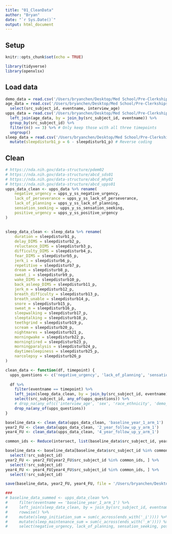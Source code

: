 ```yaml
---
title: "01_CleanData"
author: "Bryan"
date: "`r Sys.Date()`"
output: html_document
---
```


## Setup
```r
knitr::opts_chunk$set(echo = TRUE)

library(tidyverse)
library(openxlsx)
```

## Load data
```r
demo_data = read.csv('/Users/bryanchen/Desktop/Med School/Pre-Clerkships/Research/ABCD/abcd-data-release-5.1/core/abcd-general/abcd_p_demo.csv')
age_data = read.csv('/Users/bryanchen/Desktop/Med School/Pre-Clerkships/Research/ABCD/abcd-data-release-5.1/core/abcd-general/abcd_y_lt.csv') %>% 
  select(src_subject_id, eventname, interview_age)
upps_data = read.csv('/Users/bryanchen/Desktop/Med School/Pre-Clerkships/Research/ABCD/abcd-data-release-5.1/core/mental-health/mh_y_upps.csv') %>%
  left_join(age_data, by = join_by(src_subject_id, eventname)) %>%
  group_by(src_subject_id) %>%
  filter(n() == 3) %>% # Only keep those with all three timepoints
  ungroup()
sleep_data = read.csv('/Users/bryanchen/Desktop/Med School/Pre-Clerkships/Research/ABCD/abcd-data-release-5.1/core/physical-health/ph_p_sds.csv') %>%
  mutate(sleepdisturb1_p = 6 - sleepdisturb1_p) # Reverse coding
```

## Clean
```r
# https://nda.nih.gov/data-structure/pdem02
# https://nda.nih.gov/data-structure/abcd_sds01
# https://nda.nih.gov/data-structure/abcd_mhy02
# https://nda.nih.gov/data-structure/abcd_upps01
upps_data_clean <- upps_data %>% rename(
    negative_urgency = upps_y_ss_negative_urgency,
    lack_of_perseverance = upps_y_ss_lack_of_perseverance,
    lack_of_planning = upps_y_ss_lack_of_planning,
    sensation_seeking = upps_y_ss_sensation_seeking,
    positive_urgency = upps_y_ss_positive_urgency
)
  
  
sleep_data_clean <- sleep_data %>% rename(
    duration = sleepdisturb1_p,
    delay_DIMS = sleepdisturb2_p,
    reluctance_DIMS = sleepdisturb3_p,
    difficulty_DIMS = sleepdisturb4_p,
    fear_DIMS = sleepdisturb5_p,
    jerk_i = sleepdisturb6_p,
    repetitive = sleepdisturb7_p,
    dream = sleepdisturb8_p,
    sweat_i = sleepdisturb9_p,
    wake_DIMS = sleepdisturb10_p,
    back_asleep_DIMS = sleepdisturb11_p,
    jerk_m = sleepdisturb12_p,
    breath_difficulty = sleepdisturb13_p,
    breath_unable = sleepdisturb14_p,
    snore = sleepdisturb15_p,
    sweat_m = sleepdisturb16_p,
    sleepwalking = sleepdisturb17_p,
    sleeptalking = sleepdisturb18_p,
    teethgrind = sleepdisturb19_p,
    scream = sleepdisturb20_p,
    nightmares = sleepdisturb21_p,
    morningwake = sleepdisturb22_p,
    morningtired = sleepdisturb23_p,
    morningparalysis = sleepdisturb24_p,
    daytimesleepiness = sleepdisturb25_p,
    narcolepsy = sleepdisturb26_p
)

clean_data <- function(df, timepoint) {
  upps_questions <- c('negative_urgency', 'lack_of_planning', 'sensation_seeking', 'positive_urgency', 'lack_of_perseverance', 'duration', 'delay_DIMS', 'reluctance_DIMS', 'difficulty_DIMS', 'fear_DIMS', 'jerk_i', 'repetitive', 'dream', 'sweat_i', 'wake_DIMS', 'back_asleep_DIMS', 'jerk_m', 'breath_difficulty', 'breath_unable', 'snore', 'sweat_m', 'sleepwalking', 'sleeptalking', 'teethgrind', 'scream', 'nightmares', 'morningwake', 'morningtired', 'morningparalysis', 'daytimesleepiness', 'narcolepsy')
  
  df %>%
    filter(eventname == timepoint) %>%
    left_join(sleep_data_clean, by = join_by(src_subject_id, eventname)) %>% #inclusion of eventname filters baseline data for both
    select(src_subject_id, any_of(upps_questions)) %>%
    # drop_na(any_of(c('interview_age', 'sex', 'race_ethnicity', 'demo_prnt_marital_v2', 'demo_prnt_ed_v2', 'demo_prnt_empl_v2', 'demo_prnt_income_v2'))) %>%
    drop_na(any_of(upps_questions))
}

baseline_data <- clean_data(upps_data_clean, 'baseline_year_1_arm_1')
year2_FU <- clean_data(upps_data_clean, '2_year_follow_up_y_arm_1')
year4_FU <- clean_data(upps_data_clean, '4_year_follow_up_y_arm_1')

common_ids <- Reduce(intersect, list(baseline_data$src_subject_id, year2_FU$src_subject_id, year4_FU$src_subject_id))

baseline_data <- baseline_data[baseline_data$src_subject_id %in% common_ids, ] %>%
  select(!src_subject_id)
year2_FU <- year2_FU[year2_FU$src_subject_id %in% common_ids, ] %>%
  select(!src_subject_id)
year4_FU <- year4_FU[year4_FU$src_subject_id %in% common_ids, ] %>%
  select(!src_subject_id)

save(baseline_data, year2_FU, year4_FU, file = '/Users/bryanchen/Desktop/Med School/Pre-Clerkships/Research/ABCD/processedData.RData')

###
# baseline_data_summed <- upps_data_clean %>%
#     filter(eventname == 'baseline_year_1_arm_1') %>%
#     left_join(sleep_data_clean, by = join_by(src_subject_id, eventname)) %>% #inclusion of eventname filters baseline data for both
#     rowwise() %>%
#     mutate(sleep_initiation_sum = sum(c_across(ends_with('_i')))) %>% #sums across selected measures
#     mutate(sleep_maintenance_sum = sum(c_across(ends_with('_m')))) %>%
#     select(negative_urgency, lack_of_planning, sensation_seeking, positive_urgency, lack_of_perseverance, duration, ends_with('_sum'))
```